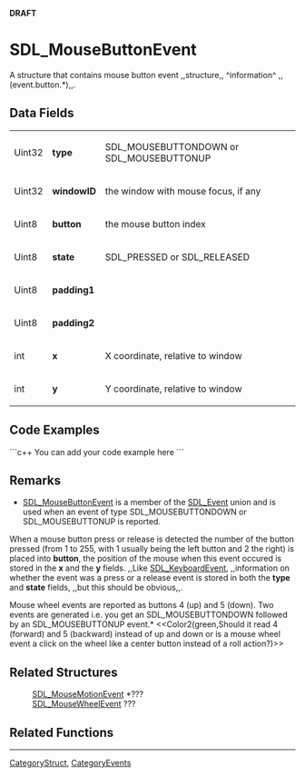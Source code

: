 <!-- pragma section-numbers off -->
<!-- pragma disable-camelcase -->
'''DRAFT'''

= SDL_MouseButtonEvent =
A structure that contains mouse button event ,,structure,, ^information^ ,,(event.button.*),,.


== Data Fields ==
{|
|Uint32
|'''type'''
|SDL_MOUSEBUTTONDOWN or SDL_MOUSEBUTTONUP
|-
|Uint32
|'''windowID'''
|the window with mouse focus, if any
|-
|Uint8
|'''button'''
|the mouse button index
|-
|Uint8
|'''state'''
|SDL_PRESSED or SDL_RELEASED
|-
|Uint8
|'''padding1'''
|
|-
|Uint8
|'''padding2'''
|
|-
|int
|'''x'''
|X coordinate, relative to window
|-
|int
|'''y'''
|Y coordinate, relative to window
|}

== Code Examples ==
```c++
You can add your code example here
```

== Remarks ==
*[[SDL_MouseButtonEvent]] is a member of the [[SDL_Event]] union and is used when an event of type SDL_MOUSEBUTTONDOWN or SDL_MOUSEBUTTONUP is reported.

When a mouse button press or release is detected the number of the button pressed (from 1 to 255, with 1 usually being the left button and 2 the right) is placed into '''button''', the position of the mouse when this event occured is stored in the '''x''' and the '''y'''  fields. ,,Like [[SDL_KeyboardEvent]], ,,information on whether the event was a press or a release event is stored in both the '''type''' and '''state''' fields, ,,but this should be obvious,,.

Mouse wheel events are reported as buttons 4 (up) and 5 (down). Two events are generated i.e. you get an SDL_MOUSEBUTTONDOWN followed by an SDL_MOUSEBUTTONUP event.*
<<Color2(green,Should it read 4 (forward) and 5 (backward) instead of up and down or is a mouse wheel event a click on the wheel like a center button instead of a roll action?)>>

== Related Structures ==
:[[SDL_MouseMotionEvent]] *???
:[[SDL_MouseWheelEvent]] ???

== Related Functions ==

----
[[CategoryStruct]], [[CategoryEvents]]
